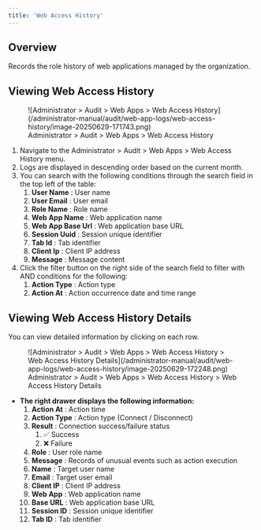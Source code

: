 ```yaml
---
title: 'Web Access History'
---
```


## Overview

Records the role history of web applications managed by the organization.

## Viewing Web Access History

<figure data-layout="center" data-align="center">
![Administrator &gt; Audit &gt; Web Apps &gt; Web Access History](/administrator-manual/audit/web-app-logs/web-access-history/image-20250629-171743.png)
<figcaption>
Administrator &gt; Audit &gt; Web Apps &gt; Web Access History
</figcaption>
</figure>

1. Navigate to the Administrator &gt; Audit &gt; Web Apps &gt; Web Access History menu.
2. Logs are displayed in descending order based on the current month.
3. You can search with the following conditions through the search field in the top left of the table:
    1.  **User Name**  : User name
    2.  **User Email**  : User email
    3.  **Role Name**  : Role name
    4.  **Web App Name**  : Web application name
    5.  **Web App Base Url**  : Web application base URL
    6.  **Session Uuid**  : Session unique identifier
    7.  **Tab Id** : Tab identifier
    8.  **Client Ip**  : Client IP address
    9.  **Message**  : Message content
4. Click the filter button on the right side of the search field to filter with AND conditions for the following:
    1.  **Action Type**  : Action type 
    2.  **Action At**  : Action occurrence date and time range

## Viewing Web Access History Details

You can view detailed information by clicking on each row.

<figure data-layout="center" data-align="center">
![Administrator &gt; Audit &gt; Web Apps &gt; Web Access History &gt; Web Access History Details](/administrator-manual/audit/web-app-logs/web-access-history/image-20250629-172248.png)
<figcaption>
Administrator &gt; Audit &gt; Web Apps &gt; Web Access History &gt; Web Access History Details
</figcaption>
</figure>

*  **The right drawer displays the following information:** 
    1.  **Action At**  : Action time
    2.  **Action Type**  : Action type (Connect / Disconnect)
    3.  **Result**  : Connection success/failure status
        1. ✅ Success
        2. ❌ Failure
    4.  **Role**  : User role name
    5.  **Message**  : Records of unusual events such as action execution
    6.  **Name**  : Target user name
    7.  **Email**  : Target user email
    8.  **Client IP**  : Client IP address
    9.  **Web App**  : Web application name
    10.  **Base URL**  : Web application base URL
    11.  **Session ID**  : Session unique identifier
    12.  **Tab ID**  : Tab identifier
